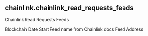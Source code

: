 ## chainlink.chainlink_read_requests_feeds 
Chainlink Read Requests Feeds


<ParamField path="blockchain">
Blockchain
</ParamField>
<ParamField path="date_start">
Date Start
</ParamField>
<ParamField path="feed_name">
Feed name from Chainlink docs
</ParamField>
<ParamField path="feed_address">
Feed Address
</ParamField>
